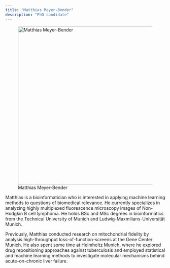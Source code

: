 ```yaml
---
title: "Matthias Meyer-Bender"
description: "PhD candidate"
---
```


![Matthias Meyer-Bender](placeholder.png){width=500 fig-align="center"}

Matthias is a bioinformatician who is interested in applying machine learning methods to questions of biomedical relevance. He currently specializes in analyzing highly multiplexed fluorescence microscopy images of Non-Hodgkin B cell lymphoma. He holds BSc and MSc degrees in bioinformatics from the Technical University of Munich and Ludwig-Maxmilians-Universität Munich.

Previously, Matthias conducted research on mitochondrial fidelity by analysis high-throughput loss-of-function-screens at the Gene Center Munich. He also spent some time at Helmholtz Munich, where he explored drug repositioning approaches against tuberculosis and employed statistical and machine learning methods to investigate molecular mechanisms behind acute-on-chronic liver failure.

